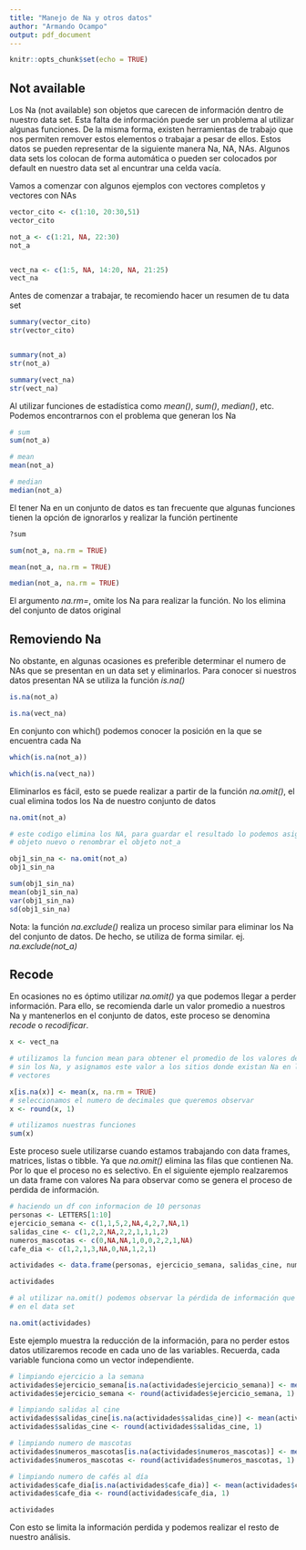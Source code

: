 ```yaml
---
title: "Manejo de Na y otros datos"
author: "Armando Ocampo"
output: pdf_document
---
```


```r
knitr::opts_chunk$set(echo = TRUE)
```

## Not available

Los Na (not available) son objetos que carecen de información dentro de nuestro data set. Esta falta de información puede ser un problema al utilizar algunas funciones. De la misma forma, existen herramientas de trabajo que nos permiten remover estos elementos o trabajar a pesar de ellos. Estos datos se pueden representar de la siguiente manera Na, NA, NAs. Algunos data sets los colocan de forma automática o pueden ser colocados por default en nuestro data set al encuntrar una celda vacía.

Vamos a comenzar con algunos ejemplos con vectores completos y vectores con NAs

```r
vector_cito <- c(1:10, 20:30,51)
vector_cito

not_a <- c(1:21, NA, 22:30)
not_a


vect_na <- c(1:5, NA, 14:20, NA, 21:25)
vect_na
```

Antes de comenzar a trabajar, te recomiendo hacer un resumen de tu data set

```r
summary(vector_cito)
str(vector_cito)


summary(not_a)
str(not_a)

summary(vect_na)
str(vect_na)
```


Al utilizar funciones de estadística como *mean()*, *sum()*, *median()*, etc. Podemos encontrarnos con el problema que generan los Na

```r
# sum
sum(not_a)

# mean
mean(not_a)

# median
median(not_a)
```

El tener Na en un conjunto de datos es tan frecuente que algunas funciones tienen la opción de ignorarlos y realizar la función pertinente

```r
?sum

sum(not_a, na.rm = TRUE)

mean(not_a, na.rm = TRUE)

median(not_a, na.rm = TRUE)
```

El argumento *na.rm=*, omite los Na para realizar la función. No los elimina del conjunto de datos original

## Removiendo Na

No obstante, en algunas ocasiones es preferible determinar el numero de NAs que se presentan en un data set y eliminarlos. Para conocer si nuestros datos presentan NA se utiliza la función *is.na()*

```r
is.na(not_a)

is.na(vect_na)
```

En conjunto con which() podemos conocer la posición en la que se encuentra cada Na

```r
which(is.na(not_a))

which(is.na(vect_na))
```

Eliminarlos es fácil, esto se puede realizar a partir de la función *na.omit()*, el cual elimina todos los Na de nuestro conjunto de datos

```r
na.omit(not_a)

# este codigo elimina los NA, para guardar el resultado lo podemos asignar a un 
# objeto nuevo o renombrar el objeto not_a

obj1_sin_na <- na.omit(not_a)
obj1_sin_na

sum(obj1_sin_na)
mean(obj1_sin_na)
var(obj1_sin_na)
sd(obj1_sin_na)
```


Nota: la función *na.exclude()* realiza un proceso similar para eliminar los Na del conjunto de datos. De hecho, se utiliza de forma similar. ej. *na.exclude(not_a)*


## Recode

En ocasiones no es óptimo utilizar *na.omit()* ya que podemos llegar a perder información. Para ello, se recomienda darle un valor promedio a nuestros Na y mantenerlos en el conjunto de datos, este proceso se denomina *recode* o *recodificar*.

```r
x <- vect_na

# utilizamos la funcion mean para obtener el promedio de los valores del vector
# sin los Na, y asignamos este valor a los sitios donde existan Na en los 
# vectores

x[is.na(x)] <- mean(x, na.rm = TRUE)
# seleccionamos el numero de decimales que queremos observar
x <- round(x, 1)

# utilizamos nuestras funciones
sum(x)
```


Este proceso suele utilizarse cuando estamos trabajando con data frames, matrices, listas o tibble. Ya que *na.omit()* elimina las filas que contienen Na. Por lo que el proceso no es selectivo. En el siguiente ejemplo realzaremos un data frame con valores Na para observar como se genera el proceso de perdida de información.

```r
# haciendo un df con informacion de 10 personas
personas <- LETTERS[1:10]
ejercicio_semana <- c(1,1,5,2,NA,4,2,7,NA,1)
salidas_cine <- c(1,2,2,NA,2,2,1,1,1,2)
numeros_mascotas <- c(0,NA,NA,1,0,0,2,2,1,NA)
cafe_dia <- c(1,2,1,3,NA,0,NA,1,2,1)

actividades <- data.frame(personas, ejercicio_semana, salidas_cine, numeros_mascotas, cafe_dia)

actividades

# al utilizar na.omit() podemos observar la pérdida de información que ocurre 
# en el data set

na.omit(actividades)
```

Este ejemplo muestra la reducción de la información, para no perder estos datos utilizaremos recode en cada uno de las variables. Recuerda, cada variable funciona como un vector independiente.

```r
# limpiando ejercicio a la semana
actividades$ejercicio_semana[is.na(actividades$ejercicio_semana)] <- mean(actividades$ejercicio_semana, na.rm = TRUE)
actividades$ejercicio_semana <- round(actividades$ejercicio_semana, 1)

# limpiando salidas al cine
actividades$salidas_cine[is.na(actividades$salidas_cine)] <- mean(actividades$salidas_cine, na.rm = TRUE)
actividades$salidas_cine <- round(actividades$salidas_cine, 1)

# limpiando numero de mascotas
actividades$numeros_mascotas[is.na(actividades$numeros_mascotas)] <- mean(actividades$numeros_mascotas, na.rm = TRUE)
actividades$numeros_mascotas <- round(actividades$numeros_mascotas, 1)

# limpiando numero de cafés al día
actividades$cafe_dia[is.na(actividades$cafe_dia)] <- mean(actividades$cafe_dia, na.rm = TRUE)
actividades$cafe_dia <- round(actividades$cafe_dia, 1)

actividades

```

Con esto se limita la información perdida y podemos realizar el resto de nuestro análisis.


